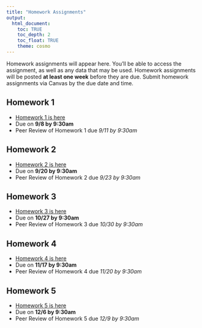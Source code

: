 ```yaml
---
title: "Homework Assignments"
output: 
  html_document:
    toc: TRUE
    toc_depth: 2
    toc_float: TRUE
    theme: cosmo
---
```


Homework assignments will appear here. You'll be able to access the assignment, as well as any data that may be used. Homework assignments will be posted **at least one week** before they are due. Submit homework assignments via Canvas by the due date and time.

## Homework 1
- [Homework 1 is here](homework/homework_1.html)
- Due on **9/8 by 9:30am**
- Peer Review of Homework 1 due *9/11 by 9:30am*

## Homework 2
- [Homework 2 is here](homework/homework_2.html)
- Due on **9/20 by 9:30am**
- Peer Review of Homework 2 due *9/23 by 9:30am*

## Homework 3
- [Homework 3 is here](homework/homework_3.html)
- Due on **10/27 by 9:30am**
- Peer Review of Homework 3 due *10/30 by 9:30am*

## Homework 4
- [Homework 4 is here](homework/homework-5.html) 
- Due on **11/17 by 9:30am**
- Peer Review of Homework 4 due *11/20 by 9:30am*

## Homework 5
- [Homework 5 is here](homework/homework-6.html)
- Due on **12/6 by 9:30am**
- Peer Review of Homework 5 due *12/9 by 9:30am*
